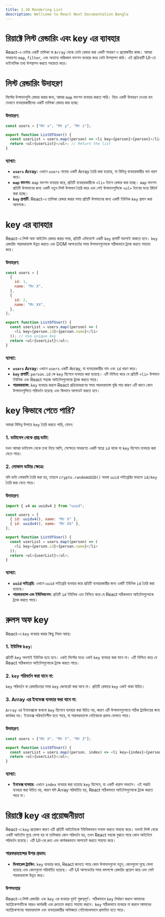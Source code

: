 ```yaml
---
title: 1.10 Rendering List
description: Wellcome to React Next Documantation Bangla
---
```


## <h1 className="bg-gradient-to-r from-blue-500 to-purple-500 inline-block text-transparent bg-clip-text text-5xl pt-2">রিয়াক্টে লিস্ট রেন্ডারিং এবং key এর ব্যাবহার</h1>

React-এ ডেটার একটি তালিকা বা `Array` থেকে ডেটা রেন্ডার করা একটি সাধারণ ও প্রয়োজনীয় কাজ। আমরা সাধারণত `map`, `filter`, এবং অন্যান্য লজিকাল ফাংশন ব্যবহার করে ডেটা উপস্থাপন করি। এই প্রক্রিয়াটি UI-তে ডাইনামিক তথ্য উপস্থাপন করতে সহায়তা করে।

## <h1 className="bg-gradient-to-r from-blue-500 to-purple-500 inline-block text-transparent bg-clip-text text-4xl pt-2">লিস্ট রেন্ডারিং উদাহরণ</h1>

লিস্টের উপাদানগুলি রেন্ডার করার জন্য, আমরা `map` ফাংশন ব্যবহার করতে পারি। নিচে একটি উদাহরণ দেওয়া হল যেখানে ব্যবহারকারীদের একটি তালিকা রেন্ডার করা হচ্ছে:

### উদাহরণ:

```javascript filename="ListOfUser.jsx" showLineNumbers
const users = ["Mr x", "Mr y", "Mr z"];

export function ListOfUser() {
  const userList = users.map((person) => <li key={person}>{person}</li>); // Map over users
  return <ul>{userList}</ul>; // Return the list
}
```

### ব্যাখ্যা:

- **`users` Array:** এখানে `users` নামের একটি Array তৈরি করা হয়েছে, যা বিভিন্ন ব্যবহারকারীর নাম ধারণ করে।
- **`map` ফাংশন:** `map` ফাংশন ব্যবহার করে, প্রতিটি ব্যবহারকারীকে `<li>` ট্যাগে রেন্ডার করা হচ্ছে। `map` ফাংশন প্রতিটি উপাদানের জন্য একটি নতুন লিস্ট উপাদান তৈরি করে এবং সেই উপাদানগুলিকে `<ul>` ট্যাগের মধ্যে রিটার্ন করা হচ্ছে।
- **`key` প্রপার্টি:** React-এ তালিকা রেন্ডার করার সময় প্রতিটি উপাদানের জন্য একটি ইউনিক `key` প্রদান করা আবশ্যক।

## <h1 className="bg-gradient-to-r from-blue-500 to-purple-500 inline-block text-transparent bg-clip-text text-4xl pt-2">key এর ব্যাবহার</h1>

React-এ লিস্ট অফ আইটেম রেন্ডার করার সময়, প্রতিটি এলিমেন্টে একটি `key` প্রপার্টি অবশ্যই থাকতে হবে। `key` রেন্ডারিং পারফরম্যান্স উন্নত করতে এবং DOM আপডেটের সময় উপাদানগুলোকে সঠিকভাবে ট্র্যাক করতে সাহায্য করে।

### উদাহরণ:

```javascript filename="ListOfUserWithKey.jsx" showLineNumbers
const users = [
  {
    id: 1,
    name: "Mr X",
  },
  {
    id: 2,
    name: "Mr XX",
  },
];

export function ListOfUser() {
  const userList = users.map((person) => (
    <li key={person.id}>{person.name}</li>
  )); // Use unique key
  return <ul>{userList}</ul>;
}
```

### ব্যাখ্যা:

- **`users` Array:** এখানে `users` একটি Array, যা ব্যবহারকারীর নাম এবং `id` ধারণ করে।
- **`key` প্রপার্টি:** `person.id` কে `key` হিসেবে ব্যবহার করা হয়েছে। এটি নিশ্চিত করে যে প্রতিটি `<li>` উপাদান ইউনিক এবং React সহজে আইটেমগুলোকে ট্র্যাক করতে পারে।
- **পারফরম্যান্স:** `key` ব্যবহার করলে React প্রক্রিয়াকরণের সময় পারফরম্যান্স বৃদ্ধি পায় কারণ এটি জানে কোন উপাদানগুলিতে পরিবর্তন হয়েছে এবং কিভাবে আপডেট করতে হবে।

## <h1 className="bg-gradient-to-r from-blue-500 to-purple-500 inline-block text-transparent bg-clip-text text-4xl pt-2">key কিভাবে পেতে পারি?</h1>

আমরা বিভিন্ন উপায়ে `key` তৈরি করতে পারি, যেমন:

### 1. **ডাটাবেস থেকে প্রাপ্ত ডাটা:**

যখন আমরা ডাটাবেস থেকে তথ্য নিয়ে আসি, সেক্ষেত্রে সাধারণত একটি স্বতন্ত্র `id` থাকে যা `key` হিসেবে ব্যবহার করা যেতে পারে।

### 2. **লোকাল ডাটার ক্ষেত্রে:**

যদি ডাটা লোকালি তৈরি করা হয়, তাহলে `crypto.randomUUID()` অথবা `uuid` লাইব্রেরির মাধ্যমে `id/key` তৈরি করা যেতে পারে।

### উদাহরণ:

```javascript filename="LocalDataWithKey.jsx" showLineNumbers
import { v4 as uuidv4 } from "uuid";

const users = [
  { id: uuidv4(), name: "Mr X" },
  { id: uuidv4(), name: "Mr XX" },
];

export function ListOfUser() {
  const userList = users.map((person) => (
    <li key={person.id}>{person.name}</li>
  ));
  return <ul>{userList}</ul>;
}
```

### ব্যাখ্যা:

- **`uuid` লাইব্রেরি:** এখানে `uuid` লাইব্রেরি ব্যবহার করে প্রতিটি ব্যবহারকারীর জন্য একটি ইউনিক `id` তৈরি করা হয়েছে।
- **পারফরম্যান্স এবং ইউনিকনেস:** প্রতিটি `id` ইউনিক এবং নিশ্চিত করে যে React সঠিকভাবে আইটেমগুলোকে ট্র্যাক করতে পারে।

## <h1 className="bg-gradient-to-r from-blue-500 to-purple-500 inline-block text-transparent bg-clip-text text-4xl pt-2">রুলস অফ key</h1>

React-এ `key` ব্যবহার করার কিছু নিয়ম আছে:

### 1. **ইউনিক `key`:**

প্রতিটি `key` অবশ্যই ইউনিক হতে হবে। একই লিস্টের মধ্যে একই `key` ব্যবহার করা যাবে না। এটি নিশ্চিত করে যে React সঠিকভাবে আইটেমগুলোকে ট্র্যাক করতে পারে।

### 2. **`key` পরিবর্তন করা যাবে না:**

`key` পরিবর্তন বা রেন্ডারিংয়ের সময় `key` জেনারেট করা যাবে না। প্রতিটি রেন্ডারে `key` একই থাকা উচিত।

### 3. **Array এর ইনডেক্স ব্যবহার করা যাবে না:**

`Array` এর ইনডেক্সকে কখনো `key` হিসেবে ব্যবহার করা উচিত নয়, কারণ এটি উপাদানগুলোতে সঠিক ট্র্যাকিংয়ের জন্য কার্যকর নয়। ইনডেক্স পরিবর্তনশীল হতে পারে, যা পারফরম্যান্সে নেতিবাচক প্রভাব ফেলতে পারে।

### উদাহরণ:

```javascript filename="IncorrectKeyUsage.jsx" showLineNumbers
const users = ["Mr X", "Mr Y", "Mr Z"];

export function ListOfUser() {
  const userList = users.map((person, index) => <li key={index}>{person}</li>); // Avoid using index as key
  return <ul>{userList}</ul>;
}
```

### ব্যাখ্যা:

- **ইনডেক্স ব্যবহার:** এখানে `index` ব্যবহার করা হয়েছে `key` হিসেবে, যা একটি খারাপ অভ্যাস। এই পদ্ধতি ব্যবহার করা উচিত নয়, কারণ যদি Array পরিবর্তিত হয়, React সঠিকভাবে আইটেমগুলোকে ট্র্যাক করতে পারে না।

## <h1 className="bg-gradient-to-r from-blue-500 to-purple-500 inline-block text-transparent bg-clip-text text-4xl pt-2">রিয়াক্টে key এর প্রয়োজনীয়তা</h1>

React-এ `key` প্রয়োজন কারণ এটি প্রতিটি আইটেমকে ইউনিকভাবে সনাক্ত করতে সাহায্য করে। যখনই লিস্ট থেকে একটি আইটেম মুছে ফেলা হয় বা তালিকায় কোন পরিবর্তন হয়, তখন React সহজে বুঝতে পারে কোন আইটেমে পরিবর্তন হয়েছে। এটি UI-কে দ্রুত এবং কার্যকরভাবে আপডেট করতে সাহায্য করে।

### পারফরম্যান্সের উপর প্রভাব:

- **ডিফারেন্স ট্র্যাকিং:** `key` ব্যবহার করে, React জানতে পারে কোন উপাদানগুলো নতুন, কোনগুলো মুছে ফেলা হয়েছে এবং কোনগুলো পরিবর্তিত হয়েছে। এটি UI আপডেটের সময় কমপক্ষে রেন্ডারিং প্রয়োগ করে এবং মোট পারফরম্যান্স উন্নত করে।

### উপসংহার

React-এ লিস্ট রেন্ডারিং এবং `key` এর ব্যবহার খুবই গুরুত্বপূর্ণ। সঠিকভাবে `key` নির্ধারণ করলে আমাদের অ্যাপ্লিকেশনটিকে আরও কার্যকরী এবং দ্রুততম করতে সাহায্য করবে। `key` সঠিকভাবে ব্যবহার না করলে আমাদের অ্যাপ্লিকেশনের পারফরম্যান্স এবং ব্যবহারকারীর অভিজ্ঞতা নেতিবাচকভাবে প্রভাবিত হতে পারে।
